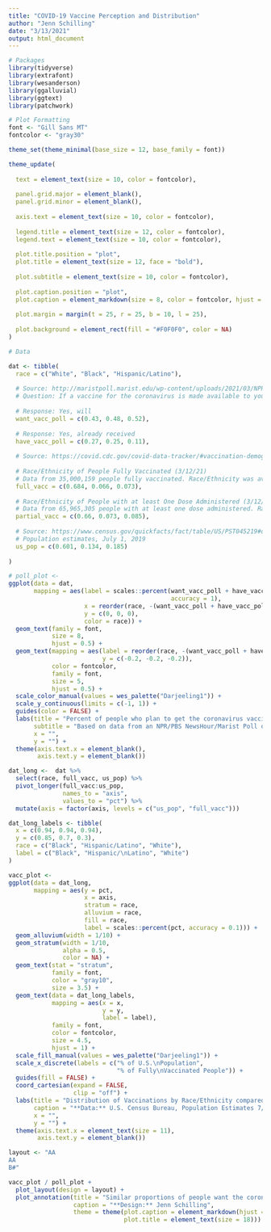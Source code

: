 ```yaml
---
title: "COVID-19 Vaccine Perception and Distribution"
author: "Jenn Schilling"
date: "3/13/2021"
output: html_document
---
```


```r

# Packages
library(tidyverse)
library(extrafont)
library(wesanderson)
library(ggalluvial)
library(ggtext)
library(patchwork)

# Plot Formatting
font <- "Gill Sans MT"
fontcolor <- "gray30"

theme_set(theme_minimal(base_size = 12, base_family = font))

theme_update(
  
  text = element_text(size = 10, color = fontcolor), 
  
  panel.grid.major = element_blank(),
  panel.grid.minor = element_blank(),
  
  axis.text = element_text(size = 10, color = fontcolor),
  
  legend.title = element_text(size = 12, color = fontcolor),
  legend.text = element_text(size = 10, color = fontcolor),
  
  plot.title.position = "plot",
  plot.title = element_text(size = 12, face = "bold"),
  
  plot.subtitle = element_text(size = 10, color = fontcolor),
  
  plot.caption.position = "plot",
  plot.caption = element_markdown(size = 8, color = fontcolor, hjust = 0),
  
  plot.margin = margin(t = 25, r = 25, b = 10, l = 25),
  
  plot.background = element_rect(fill = "#F0F0F0", color = NA)
)

# Data

dat <- tibble(
  race = c("White", "Black", "Hispanic/Latino"),
  
  # Source: http://maristpoll.marist.edu/wp-content/uploads/2021/03/NPR_PBS-NewsHour_Marist-Poll_USA-NOS-and-Tables_202103091124.pdf#page=25
  # Question: If a vaccine for the coronavirus is made available to you, will you choose to be vaccinated or not? If you have already received the vaccine, please say so.
  
  # Response: Yes, will
  want_vacc_poll = c(0.43, 0.48, 0.52),
  
  # Response: Yes, already received
  have_vacc_poll = c(0.27, 0.25, 0.11),
  
  # Source: https://covid.cdc.gov/covid-data-tracker/#vaccination-demographic
  
  # Race/Ethnicity of People Fully Vaccinated (3/12/21)
  # Data from 35,000,159 people fully vaccinated. Race/Ethnicity was available for 18,721,472 (53.5%) people fully vaccinated.
  full_vacc = c(0.684, 0.066, 0.073),
  
  # Race/Ethnicity of People with at least One Dose Administered (3/12/21)
  # Data from 65,965,305 people with at least one dose administered. Race/Ethnicity was available for 35,139,015 (53.3%) people with at least one dose administered.
  partial_vacc = c(0.66, 0.073, 0.085),
  
  # Source: https://www.census.gov/quickfacts/fact/table/US/PST045219#qf-headnote-b
  # Population estimates, July 1, 2019
  us_pop = c(0.601, 0.134, 0.185)
  
)

```


```r

# poll_plot <-
ggplot(data = dat,
       mapping = aes(label = scales::percent(want_vacc_poll + have_vacc_poll,
                                             accuracy = 1),
                     x = reorder(race, -(want_vacc_poll + have_vacc_poll)),
                     y = c(0, 0, 0),
                     color = race)) +
  geom_text(family = font,
            size = 8,
            hjust = 0.5) +
  geom_text(mapping = aes(label = reorder(race, -(want_vacc_poll + have_vacc_poll)),
                          y = c(-0.2, -0.2, -0.2)),
            color = fontcolor,
            family = font,
            size = 5,
            hjust = 0.5) +
  scale_color_manual(values = wes_palette("Darjeeling1")) +
  scale_y_continuous(limits = c(-1, 1)) +
  guides(color = FALSE) +
  labs(title = "Percent of people who plan to get the coronavirus vaccine or have already done so",
       subtitle = "Based on data from an NPR/PBS NewsHour/Marist Poll of 1,227 National Adults; 3/3/21 - 3/8/21",
       x = "",
       y = "") +
  theme(axis.text.x = element_blank(),
        axis.text.y = element_blank())

```


```r

dat_long <-  dat %>% 
  select(race, full_vacc, us_pop) %>%
  pivot_longer(full_vacc:us_pop,
               names_to = "axis",
               values_to = "pct") %>%
  mutate(axis = factor(axis, levels = c("us_pop", "full_vacc")))

dat_long_labels <- tibble(
  x = c(0.94, 0.94, 0.94),
  y = c(0.85, 0.7, 0.3),
  race = c("Black", "Hispanic/Latino", "White"),
  label = c("Black", "Hispanic/\nLatino", "White")
)

vacc_plot <- 
ggplot(data = dat_long,
       mapping = aes(y = pct,
                     x = axis,
                     stratum = race,
                     alluvium = race,
                     fill = race,
                     label = scales::percent(pct, accuracy = 0.1))) +
  geom_alluvium(width = 1/10) +
  geom_stratum(width = 1/10,
               alpha = 0.5,
               color = NA) +
  geom_text(stat = "stratum",
            family = font,
            color = "gray10",
            size = 3.5) +
  geom_text(data = dat_long_labels,
            mapping = aes(x = x,
                          y = y,
                          label = label),
            family = font,
            color = fontcolor, 
            size = 4.5,
            hjust = 1) +
  scale_fill_manual(values = wes_palette("Darjeeling1")) +
  scale_x_discrete(labels = c("% of U.S.\nPopulation",
                              "% of Fully\nVaccinated People")) +
  guides(fill = FALSE) +
  coord_cartesian(expand = FALSE,
                  clip = "off") +
  labs(title = "Distribution of Vaccinations by Race/Ethnicity compared to the U.S. Population",
       caption = "**Data:** U.S. Census Bureau, Population Estimates 7/1/2019 | CDC, Overall US COVID-19 Vaccine Distribution and Administration 3/12/2021",
       x = "",
       y = "") +
  theme(axis.text.x = element_text(size = 11),
        axis.text.y = element_blank())

```


```r

layout <- "AA
AA
B#"

vacc_plot / poll_plot + 
  plot_layout(design = layout) +
  plot_annotation(title = "Similar proportions of people want the coronavirus\nvaccine but distribution has not been equitable",
                  caption = "**Design:** Jenn Schilling",
                  theme = theme(plot.caption = element_markdown(hjust = 1),
                                plot.title = element_text(size = 18)))

```

